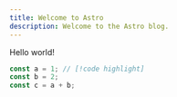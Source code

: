 ---
title: Welcome to Astro
description: Welcome to the Astro blog.
---


Hello world!

<MdxTest client:load />

```ts
const a = 1; // [!code highlight]
const b = 2;
const c = a + b;
```

